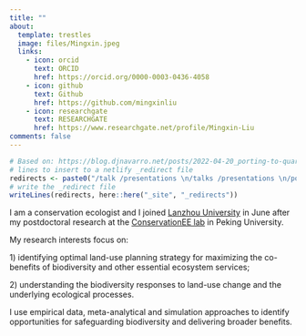 ```yaml
---
title: ""
about:
  template: trestles
  image: files/Mingxin.jpeg
  links:
    - icon: orcid
      text: ORCID
      href: https://orcid.org/0000-0003-0436-4058
    - icon: github
      text: Github
      href: https://github.com/mingxinliu
    - icon: researchgate
      text: RESEARCHGATE
      href: https://www.researchgate.net/profile/Mingxin-Liu
comments: false
---
```


```r
# Based on: https://blog.djnavarro.net/posts/2022-04-20_porting-to-quarto/#netlify-redirects
# lines to insert to a netlify _redirect file
redirects <- paste0("/talk /presentations \n/talks /presentations \n/post /posts")
# write the _redirect file
writeLines(redirects, here::here("_site", "_redirects"))
```

I am a conservation ecologist and I joined [Lanzhou
University](https://www.lzu.edu.cn/) in June after my postdoctoral
research at the [ConservationEE lab](https://www.conservationee.org/) in
Peking University.

My research interests focus on:

1\) identifying optimal land-use planning strategy for maximizing
the co-benefits of biodiversity and other essential ecosystem services;

2\) understanding the biodiversity responses to land-use change and the
underlying ecological processes.

I use empirical data, meta-analytical and simulation approaches to
identify opportunities for safeguarding biodiversity and delivering
broader benefits.